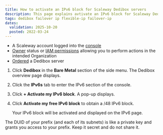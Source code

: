 ```yaml
---
title: How to activate an IPv6 block for Scaleway Dedibox servers
description: This page explains avtivate an IPv6 block for Scaleway Dedibox servers
tags: dedibox failover ip flexible-ip failover-ip
dates:
  validation: 2025-10-20
  posted: 2022-03-24
---
```



<DediboxScalewayMigration />

<Requirements />

- A Scaleway account logged into the [console](https://console.scaleway.com)
- [Owner](/iam/concepts/#owner) status or [IAM permissions](/iam/concepts/#permission) allowing you to perform actions in the intended Organization
- [Ordered](/dedibox-scaleway/how-to/order-dedibox/) a Dedibox server

1. Click **Dedibox** in the **Bare Metal** section of the side menu. The Dedibox overview page displays.
2. Click the **IPv6s** tab to enter the IPv6 section of the console.
3. Click **+ Activate my IPv6 block**. A pop-up displays.
4. Click **Activate my free IPv6 block** to obtain a /48 IPv6 block.

    Your IPv6 block will be activated and displayed on the IPv6 page.

<Message type="important">
  The DUID of your prefix (and each of its subnets) is like a private key and grants you access to your prefix. Keep it secret and do not share it.
</Message>